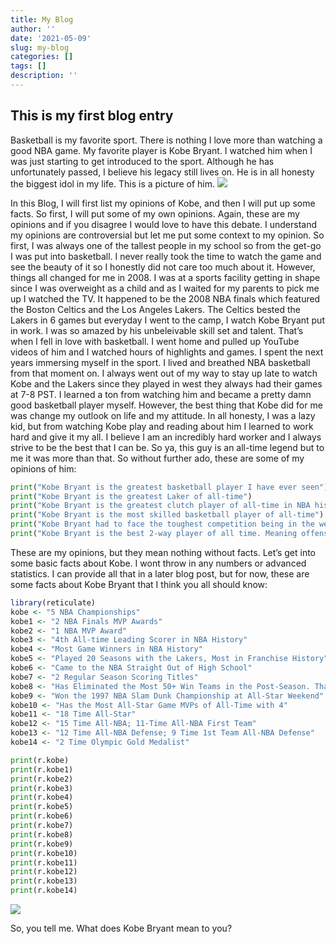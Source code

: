 ```yaml
---
title: My Blog
author: ''
date: '2021-05-09'
slug: my-blog
categories: []
tags: []
description: ''
---
```

## This is my first blog entry

Basketball is my favorite sport. There is nothing I love more than watching a good NBA game. My favorite player is Kobe Bryant. I watched him when I was just starting to get introduced to the sport. Although he has unfortunately passed, I believe his legacy still lives on. He is in all honesty the biggest idol in my life. This is a picture of him. ![](/post/2021-05-09-my-blog_files/Kobe.jpeg)

In this Blog, I will first list my opinions of Kobe, and then I will put up some facts. So first, I will put some of my own opinions. Again, these are my opinions and if you disagree I would love to have this debate. I understand my opinions are controversial but let me put some context to my opinion. So first, I was always one of the tallest people in my school so from the get-go I was put into basketball. I never really took the time to watch the game and see the beauty of it so I honestly did not care too much about it. However, things all changed for me in 2008. I was at a sports facility getting in shape since I was overweight as a child and as I waited for my parents to pick me up I watched the TV. It happened to be the 2008 NBA finals which featured the Boston Celtics and the Los Angeles Lakers. The Celtics bested the Lakers in 6 games but everyday I went to the camp, I watch Kobe Bryant put in work. I was so amazed by his unbeleivable skill set and talent. That's when I fell in love with basketball. I went home and pulled up YouTube videos of him and I watched hours of highlights and games. I spent the next years immersing myself in the sport. I lived and breathed NBA basketball from that moment on. I always went out of my way to stay up late to watch Kobe and the Lakers since they played in west they always had their games at 7-8 PST. I learned a ton from watching him and became a pretty damn good basketball player myself. However, the best thing that Kobe did for me was change my outlook on life and my attitude. In all honesty, I was a lazy kid, but from watching Kobe play and reading about him I learned to work hard and give it my all. I believe I am an incredibly hard worker and I always strive to be the best that I can be. So ya, this guy is an all-time legend but to me it was more than that. So without further ado, these are some of my opinions of him:
```python
print("Kobe Bryant is the greatest basketball player I have ever seen")
print("Kobe Bryant is the greatest Laker of all-time")
print("Kobe Bryant is the greatest clutch player of all-time in NBA history")
print("Kobe Bryant is the most skilled basketball player of all-time")
print("Kobe Bryant had to face the toughest competition being in the western conference but somehow ended up being a 5-time world champion")
print("Kobe Bryant is the best 2-way player of all time. Meaning offense and defense")
```
These are my opinions, but they mean nothing without facts. Let's get into some basic facts about Kobe. I wont throw in any numbers or advanced statistics. I can provide all that in a later blog post, but for now, these are some facts about Kobe Bryant that I think you all should know:
```r
library(reticulate)
kobe <- "5 NBA Championships"
kobe1 <- "2 NBA Finals MVP Awards"
kobe2 <- "1 NBA MVP Award"
kobe3 <- "4th All-time Leading Scorer in NBA History"
kobe4 <- "Most Game Winners in NBA History"
kobe5 <- "Played 20 Seasons with the Lakers, Most in Franchise History"
kobe6 <- "Came to the NBA Straight Out of High School"
kobe7 <- "2 Regular Season Scoring Titles"
kobe8 <- "Has Eliminated the Most 50+ Win Teams in the Post-Season. That number is 25"
kobe9 <- "Won the 1997 NBA Slam Dunk Championship at All-Star Weekend"
kobe10 <- "Has the Most All-Star Game MVPs of All-Time with 4"
kobe11 <- "18 Time All-Star"
kobe12 <- "15 Time All-NBA; 11-Time All-NBA First Team"
kobe13 <- "12 Time All-NBA Defense; 9 Time 1st Team All-NBA Defense"
kobe14 <- "2 Time Olympic Gold Medalist"
```

```python
print(r.kobe)
print(r.kobe1)
print(r.kobe2)
print(r.kobe3)
print(r.kobe4)
print(r.kobe5)
print(r.kobe6)
print(r.kobe7)
print(r.kobe8)
print(r.kobe9)
print(r.kobe10)
print(r.kobe11)
print(r.kobe12)
print(r.kobe13)
print(r.kobe14)
```

![](/post/2021-05-09-my-blog_files/KobeMVP.jpeg)

So, you tell me. What does Kobe Bryant mean to you?